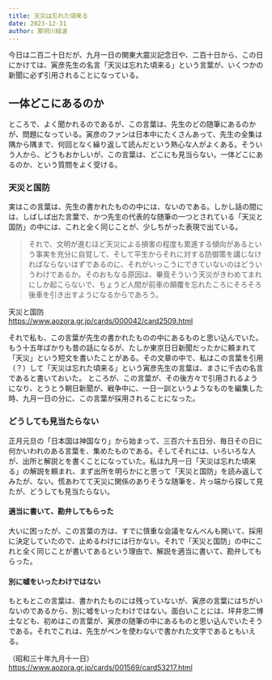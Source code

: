 ```yaml
---
title: 天災は忘れた頃来る
date: 2023-12-31
author: 那珂川緑波
---
```


今日は二百二十日だが、九月一日の関東大震災記念日や、二百十日から、この日にかけては、寅彦先生の名言「天災は忘れた頃来る」という言葉が、いくつかの新聞に必ず引用されることになっている。

## 一体どこにあるのか

ところで、よく聞かれるのであるが、この言葉は、先生のどの随筆にあるのかが、問題になっている。寅彦のファンは日本中にたくさんあって、先生の全集は隅から隅まで、何回となく繰り返して読んだという熱心な人がよくある。そういう人から、どうもおかしいが、この言葉は、どこにも見当らない。一体どこにあるのか、という質問をよく受ける。

### 天災と国防

実はこの言葉は、先生の書かれたものの中には、ないのである。しかし話の間には、しばしば出た言葉で、かつ先生の代表的な随筆の一つとされている「天災と国防」の中には、これと全く同じことが、少しちがった表現で出ている。

> それで、文明が進むほど天災による損害の程度も累進する傾向があるという事実を充分に自覚して、そして平生からそれに対する防御策を講じなければならないはずであるのに、それがいっこうにできていないのはどういうわけであるか。そのおもなる原因は、畢竟そういう天災がきわめてまれにしか起こらないで、ちょうど人間が前車の顛覆を忘れたころにそろそろ後車を引き出すようになるからであろう。

天災と国防  
https://www.aozora.gr.jp/cards/000042/card2509.html

それで私も、この言葉が先生の書かれたものの中にあるものと思い込んでいた。もう十五年ばかりも昔の話になるが、たしか東京日日新聞だったかに頼まれて「天災」という短文を書いたことがある。その文章の中で、私はこの言葉を引用（？）して「天災は忘れた頃来る」という寅彦先生の言葉は、まさに千古の名言であると書いておいた。
ところが、この言葉が、その後方々で引用されるようになり、とうとう朝日新聞が、戦争中に、一日一訓というようなものを編集した時、九月一日の分に、この言葉が採用されることになった。

### どうしても見当たらない

正月元旦の「日本国は神国なり」から始まって、三百六十五日分、毎日その日に何かいわれのある言葉を、集めたものである。そしてそれには、いろいろな人が、出所と解説とを書くことになっていた。私は九月一日「天災は忘れた頃来る」の解説を頼まれ、まず出所を明らかにと思って「天災と国防」を読み返してみたが、ない。慌あわてて天災に関係のありそうな随筆を、片っ端から探して見たが、どうしても見当たらない。

#### 適当に書いて、勘弁してもらった

大いに困ったが、この言葉の方は、すでに慎重な会議をなんべんも開いて、採用に決定していたので、止めるわけには行かない。それで「天災と国防」の中にこれと全く同じことが書いてあるという理由で、解説を適当に書いて、勘弁してもらった。

#### 別に嘘をいったわけではない

もともとこの言葉は、書かれたものには残っていないが、寅彦の言葉にはちがいないのであるから、別に嘘をいったわけではない。面白いことには、坪井忠二博士なども、初めはこの言葉が、寅彦の随筆の中にあるものと思い込んでいたそうである。それでこれは、先生がペンを使わないで書かれた文字であるともいえる。

（昭和三十年九月十一日）
https://www.aozora.gr.jp/cards/001569/card53217.html
